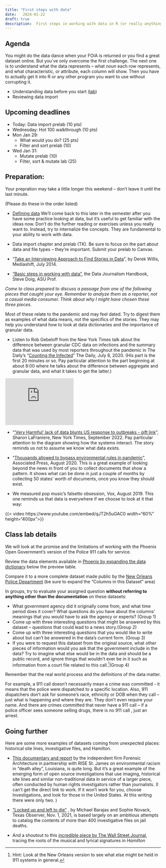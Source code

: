 ```yaml
---
title: "First steps with data"
date:   2024-01-22
draft: true
description:  First steps in working with data in R (or really anything)
--- 
```


## Agenda

You might do the data dance when your FOIA is returned or you find a great dataset online. But you've only overcome the first challenge. The next one is to understand what the data represents -- what *noun* each row represents, and what characteristic, or attribute, each column will show. Then you have to actually get it into R or any other program you want to use without corrupting it. 

* Understanding data before you start ([lab](#class-lab-details))
* Reviewing data import  

## Upcoming deadlines

* [Today]{.sked-dates}: Data import prelab (10 pts) 
* [Wednesday]{.sked-dates}: Hot 100 walkthrough (10 pts)
* [Mon Jan 29]{.sked-dates}: 
    * What would you do? (25 pts)
    * Filter and sort prelab (10)
* [Wed Jan 31]{.sked-dates}: 
    * Mutate prelab (10)
    * Filter, sort & mutate lab (25)

## Preparation: 

Your prepration may take a little longer this weekend -- don't leave it until the last minute. 

[(Please do these in the order listed)]{.text-small}



* [Defining data](https://cronkitedata.github.io/djtextbook/start-data.html)  We'll come back to this later in the semester after you have some practice looking at data, but it's useful to get familiar with the ideas now. Don't do the further reading or exercises unless you really want to. Instead, try to internalize the concepts. They are fundamental to your ability to work with data. 

* Data import chapter and prelab (TK). Be sure to focus on the part about data and file types -- they're important. Submit your prelab to Canvas.

* “[Take an Interviewing Approach to Find Stories in Data](http://mediashift.org/2014/07/take-an-interviewing-approach-to-find-stories-in-data/) ”, by Derek Willis, Mediashift, July 2014.

* ["Basic steps in working with data"](https://datajournalism.com/read/handbook/one/understanding-data/basic-steps-in-working-with-data), the Data Journalism Handbook, Steve Doig, ASU Prof.

*Come to class prepared to discuss a passage from one of the following pieces that caught your eye. Remember to analyze them as a reporter, not a casual media consumer. Think about why I might have chosen these three pieces.*

Most of these relate to the pandemic and may feel dated. Try to digest them as examples of what data means, not the specifics of the stories. They may help you understand how to look at data dictionaries and the importance of granular data.

* Listen to Rob Gebeloff from the New York Times talk about the difference between granular CDC data on infections and the summary data that was used by most reporters throughout the pandemic in The Daily's "[Counting the Infected](https://www.nytimes.com/2020/07/08/podcasts/the-daily/coronavirus-data-united-states.html)"  The Daily, July 8, 2020. (His part is the first 20 minutes or so. Pay particular attention to the part beginning at about 8:00 where he talks about the difference between aggregate and granular data, and what it takes to get the latter.)

<div class="mx-auto my-3" style="width:220px">
<iframe style="border: solid 1px #e4edf2;" src="https://www.stitcher.com/embed/129650/75063201" width="220" height="150" frameborder="0" scrolling="no">
 </iframe>
</div>

* "['Very Harmful' lack of data blunts US response to outbreaks - gift link](https://www.nytimes.com/2022/09/20/us/politics/covid-data-outbreaks.html?unlocked_article_code=FRdsQf82dJp3EBYCyTtHOQZ6XenNqhytAqexFVw4uOQ61e_LdTBWGrs4wzoB6fWy2AW68kzGxoOI3GLeZC0vpQT5LVtLzcaKMS4InJOnfWRRoDWK1dvMTjz6cFWkPbrJG-nOHB0LnOgYBr8dfBrPinG0znqZIArExzAtdg0Ms-e5GXTNwtrXBB1PwyBM2sN5u1i7GnRvcZpJ633aDyv4GHuKLm53ow4r53aH54xma1rDyekLL8NVNJPy0PYMhKn8AsbyyWZq5HHFTOce_irmKCw9P_XBDqzlsCu9GbS5fALXkDzrmAxUHwjTEeYW6Ibb6uqqAzdiKGtS0qXN2LfcWyzO&smid=share-url)", Sharon LaFraniere, New York Times, September 2022. Pay particular attention to the diagram showing how the systems interact. The story reminds us not to assume we know what data exists.  

* "[Thousands allowed to bypass environmental rules in pandemic](https://apnews.com/article/virus-outbreak-ky-state-wire-ia-state-wire-ap-top-news-health-3bf753f9036e7d88f4746b1a36c1ddc4)", Associated Press, August 2020. This is a great example of looking beyond the news in front of you to collect documents that show a pattern. It shows what can be done in just a couple of months by collecting 50 states' worth of documents, once you know they should exist.  

* We measured pop music’s falsetto obsession, Vox, August 2019. This one reminds us that data is everywhere if we choose to look at it that way:  

::: {.ps-4 .ms-4}
{{< video https://www.youtube.com/embed/qJT2h5uGAC0 width="60%" height="400px">}}
:::

## Class lab details 

We will look at the promise and the limitations of working with the Phoenix Open Government’s version of the Police 911 calls for service.

Review the data elements available in [Phoenix by expanding the data dictionary](https://www.phoenixopendata.com/dataset/calls-for-service/resource/1d536ee6-7ffb-49c3-bffe-5cdd98a3c97e) below the preview table. 

Compare it to a more complete dataset made public by the [New Orleans Police Department](https://data.nola.gov/Public-Safety-and-Preparedness/Calls-for-Service-2022/nci8-thrr) (be sure to expand the “Columns in this Dataset” area)

In groups, try to evaluate your assigned question **without referring to anything other than the documentation** on these datasets: 

* What government agency did it originally come from, and what time period does it cover? What questions do you have about the columns' meanings that you would have to ask the agency or experts? (Group 1)
* Come up with three interesting questions that might be answered by this dataset -- questions that could lead to a news story.(Group 2)
* Come up with three interesting questions that you would like to write about but can’t be answered in the data's current form. (Group 3)
* If you were to request this dataset from the original source, what other pieces of information would you ask that the government include in the data? Try to imagine what else would be in the data and should be a public record, and ignore things that wouldn’t ever be in it such as information from a court file related to this call.^[Hint: Look at the New Orleans version to see what else might be held in 911 systems in general.](Group 4)

Remember that the real world process and the definitions of the data matter. 

For example, a 911 call doesn’t necessarily mean a crime was committed - it means that the police were dispatched to a specific location. Also, 911 dispatchers don’t ask for someone’s race, ethnicity or DOB when they call – just what is happening and where they are. They don’t even require your name. And there are crimes committed that never have  a 911 call – if a police officer sees someone selling drugs, there is no 911 call , just an arrest.


## Going further

Here are some more examples of datasets coming from unexpected places: historical site lines, investigative files, and Hamilton. 

- [This documentary and report](https://forensic-architecture.org/investigation/environmental-racism-in-death-alley-louisiana) by the independent firm Forensic Architecture in partnership with RISE St. James on environmental racism in "death alley", Louisiana, is quite long. But it's a great example of the emerging form of open source investigations that use imaging, historical site lines and similar non-traditional data in service of a larger piece, often conducted by human rights investigators rather than journalists.   (I can't get the direct link to work. If it won't work for you, choose Investigations, and look for those in the United States. At this writing there were only two. )

- ["Locked up and left to die"](https://www.texasobserver.org/locked-up-and-left-to-die/) , by Michael Barajas and Sophie Novack, Texas Observer, Nov. 1, 2021, is based largely on an  ambitious attempts to catalog the contents of more than 400 investigative files on jail deaths. 

- And a shoutout to this [incredible piece by The Wall Street Journal](http://graphics.wsj.com/hamilton/), tracing the roots of the musical and lyrical signatures in *Hamilton*  